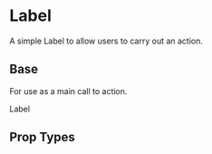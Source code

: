 
<Meta title='Components|Label' component={Label} />

# Label
A simple Label to allow users to carry out an action.

## Base
For use as a main call to action.

<Preview>
  <Story name='Primary'>
    <Label>Label</Label>
  </Story>
</Preview>

## Prop Types

<Props of={Label} />